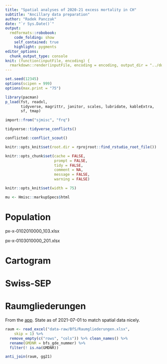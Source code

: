 ```yaml
---
title: "Spatial analyses of 2020-21 excess mortality in CH"
subtitle: "Ancillary data preparation"
author: "Radek Panczak"
date: "`r Sys.Date()`"
output:
  rmdformats::robobook:
    code_folding: show
    self_contained: true
    highlight: pygments
editor_options: 
  chunk_output_type: console
knit: (function(inputFile, encoding) {
  rmarkdown::render(inputFile, encoding = encoding, output_dir = "../docs") })
---
```


<!-- ----------------------------------------------------- -->

```r
set.seed(12345)
options(scipen = 999)
options(max.print = "75")

library(pacman)
p_load(fst, readxl, 
       tidyverse, magrittr, janitor, scales, lubridate, kableExtra,
       sf, tmap)

import::from("sjmisc", "frq")
```


```r
tidyverse::tidyverse_conflicts()

conflicted::conflict_scout()
```

```r
knitr::opts_knit$set(root.dir = rprojroot::find_rstudio_root_file())

knitr::opts_chunk$set(cache = FALSE,
                      prompt = FALSE,
                      tidy = FALSE,
                      comment = NA,
                      message = FALSE,
                      warning = FALSE)

knitr::opts_knit$set(width = 75)

mu <- Hmisc::markupSpecs$html
```

<!-- ----------------------------------------------------- -->

# Population

px-x-0102010000_103.xlsx

px-x-0103010000_201.xlsx

# Cartogram


# Swiss-SEP


# Raumgliederungen 

From the [app](https://www.agvchapp.bfs.admin.ch/de/typologies/query). State as of 2021-07-01 to match spatial data nicely.  

```r
raum <- read_excel("data-raw/BfS/Raumgliederungen.xlsx", 
    skip = 1) %>% 
  remove_empty(c("rows", "cols")) %>% clean_names() %>% 
  rename(GMDNR = bfs_gde_nummer) %>% 
  filter(! is.na(GMDNR))

anti_join(raum, gg21)
```

